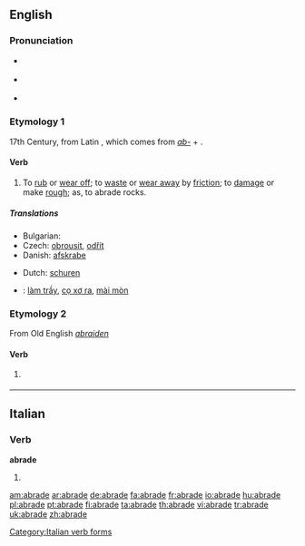 ==English==

===Pronunciation===
* {{a|RP}} {{IPA|/əˈbreɪd/}}
* {{a|US}} {{IPA|/əˈbrejd/}}
* {{rhymes|eɪd}}

===Etymology 1===
17th Century, from Latin {{term|abradere|abrādere|lang=la||to [[scrape]] off}}, which comes from ''[[ab-]]'' + {{term|radere|rādere|lang=la|to scrape}}.

====Verb====
{{en-verb|abrad|ing}}

# {{transitive}} To [[rub off|rub]] or [[wear off]]; to [[waste]] or [[wear away]] by [[friction]]; to [[damage]] or make [[rough]]; as, to abrade rocks.

=====Translations=====
{{trans-top|(transitive) to rub or wear off; to waste or wear away by friction}}
* Bulgarian: {{t|bg|изтърквам, изтривам, износвам, ожулвам, протривам (кожа)      |sc=Cyrl}}
* Czech: [[obrousit]], [[odřít]]
* Danish: [[afskrabe]]
{{trans-mid}}
* Dutch: [[schuren]]
{{trans-bottom}}

{{checktrans-top}}
* {{ttbc|Vietnamese}}: [[làm trầy]], [[cọ xơ ra]], [[mài mòn]]
{{checktrans-bottom}}

===Etymology 2===
From Old English ''[[abraiden]]''

====Verb====
{{en-verb|abrad|ing}}

# {{transitive}} {{obsolete spelling of|[[abraid]]}}

----

==Italian==

===Verb===
'''abrade'''

# {{form of|[[third-person|Third-person]] [[singular]] [[present tense]]|[[abradere#Italian|abradere]]|lang=Italian}}

[[Category:Italian verb forms]]

[[am:abrade]]
[[ar:abrade]]
[[de:abrade]]
[[fa:abrade]]
[[fr:abrade]]
[[io:abrade]]
[[hu:abrade]]
[[pl:abrade]]
[[pt:abrade]]
[[fi:abrade]]
[[ta:abrade]]
[[th:abrade]]
[[vi:abrade]]
[[tr:abrade]]
[[uk:abrade]]
[[zh:abrade]]